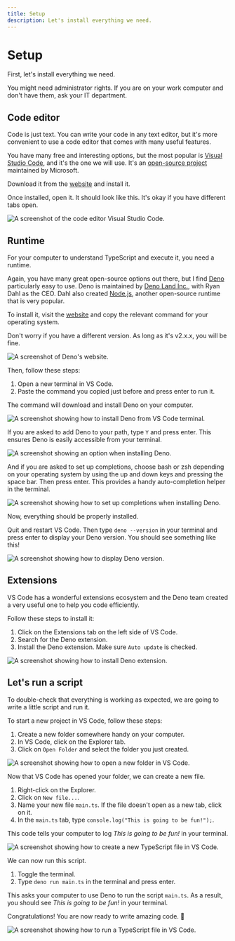 ```yaml
---
title: Setup
description: Let's install everything we need.
---
```



# Setup

First, let's install everything we need.

<Callout type="warning" emoji="⚠️">
  You might need administrator rights. If you are on your work computer and don't have them, ask your IT department.
</Callout>

## Code editor

Code is just text. You can write your code in any text editor, but it's more convenient to use a code editor that comes with many useful features.

You have many free and interesting options, but the most popular is [Visual Studio Code](https://code.visualstudio.com/), and it's the one we will use. It's an [open-source project](https://github.com/microsoft/vscode) maintained by Microsoft.

Download it from the [website](https://code.visualstudio.com/) and install it.

Once installed, open it. It should look like this. It's okay if you have different tabs open.  

![A screenshot of the code editor Visual Studio Code.](/assets/first-steps/vscode.png)

## Runtime

For your computer to understand TypeScript and execute it, you need a runtime.

Again, you have many great open-source options out there, but I find [Deno](https://deno.com/) particularly easy to use. Deno is maintained by [Deno Land Inc.](https://deno.com/company), with Ryan Dahl as the CEO. Dahl also created [Node.js](https://nodejs.org/), another open-source runtime that is very popular.

To install it, visit the [website](https://deno.com/) and copy the relevant command for your operating system.

Don't worry if you have a different version. As long as it's v2.x.x, you will be fine.

![A screenshot of Deno's website.](/assets/first-steps/deno.png)

Then, follow these steps:

1. Open a new terminal in VS Code.
2. Paste the command you copied just before and press enter to run it.

The command will download and install Deno on your computer.

![A screenshot showing how to install Deno from VS Code terminal.](/assets/first-steps/deno-install.png)

If you are asked to add Deno to your path, type `Y` and press enter. This ensures Deno is easily accessible from your terminal.

![A screenshot showing an option when installing Deno.](/assets/first-steps/deno-path.png)

And if you are asked to set up completions, choose bash or zsh depending on your operating system by using the up and down keys and pressing the space bar. Then press enter. This provides a handy auto-completion helper in the terminal.

![A screenshot showing how to set up completions when installing Deno.](/assets/first-steps/deno-completions.png)

Now, everything should be properly installed.

Quit and restart VS Code. Then type `deno --version` in your terminal and press enter to display your Deno version. You should see something like this!

![A screenshot showing how to display Deno version.](/assets/first-steps/deno-version.png)

## Extensions

VS Code has a wonderful extensions ecosystem and the Deno team created a very useful one to help you code efficiently.

Follow these steps to install it:

1. Click on the Extensions tab on the left side of VS Code.
2. Search for the Deno extension.
3. Install the Deno extension. Make sure `Auto update` is checked.

![A screenshot showing how to install Deno extension.](/assets/first-steps/deno-extension.png)

## Let's run a script

To double-check that everything is working as expected, we are going to write a little script and run it.

To start a new project in VS Code, follow these steps:

1. Create a new folder somewhere handy on your computer.
2. In VS Code, click on the Explorer tab.
3. Click on `Open Folder` and select the folder you just created.

![A screenshot showing how to open a new folder in VS Code.](/assets/first-steps/deno-open-folder.png)

Now that VS Code has opened your folder, we can create a new file.

1. Right-click on the Explorer.
2. Click on `New file...`.
3. Name your new file `main.ts`. If the file doesn't open as a new tab, click on it.
4. In the `main.ts` tab, type `console.log("This is going to be fun!");`.

This code tells your computer to log *This is going to be fun!* in your terminal.

![A screenshot showing how to create a new TypeScript file in VS Code.](/assets/first-steps/deno-new-file.png)

We can now run this script.

1. Toggle the terminal.
2. Type `deno run main.ts` in the terminal and press enter.

This asks your computer to use Deno to run the script `main.ts`. As a result, you should see *This is going to be fun!* in your terminal.

Congratulations! You are now ready to write amazing code. 🤩

![A screenshot showing how to run a TypeScript file in VS Code.](/assets/first-steps/deno-run.png)
